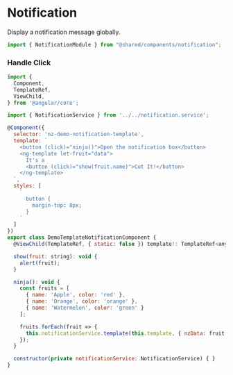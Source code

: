 <!-- Custom-MDX-Documentation.mdx -->

# Notification

Display a notification message globally.

```javascript
import { NotificationModule } from "@shared/components/notification";
```

### Handle Click

<Story id="notification--handle-click" />

```javascript
import {
  Component,
  TemplateRef,
  ViewChild,
} from '@angular/core';

import { NotificationService } from '../../notification.service';

@Component({
  selector: 'nz-demo-notification-template',
  template: `
    <button (click)="ninja()">Open the notification box</button>
    <ng-template let-fruit="data">
      It's a
      <button (click)="show(fruit.name)">Cut It!</button>
    </ng-template>
  `,
  styles: [
    `
      button {
        margin-top: 8px;
      }
    `
  ]
})
export class DemoTemplateNotificationComponent {
  @ViewChild(TemplateRef, { static: false }) template!: TemplateRef<any>;

  show(fruit: string): void {
    alert(fruit);
  }

  ninja(): void {
    const fruits = [
      { name: 'Apple', color: 'red' },
      { name: 'Orange', color: 'orange' },
      { name: 'Watermelon', color: 'green' }
    ];

    fruits.forEach(fruit => {
      this.notificationService.template(this.template, { nzData: fruit });
    });
  }

  constructor(private notificationService: NotificationService) { }
}

```
